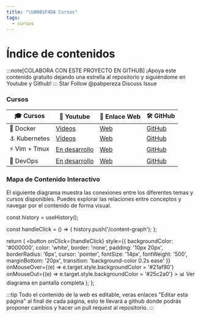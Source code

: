 ---
title: "\U0001F4DA Cursos"
tags:
  - cursos
---


# Índice de contenidos

:::note[COLABORA CON ESTE PROYECTO EN GITHUB]
¡Apoya este contenido gratuito dejando una estrella al repositorio y siguiéndome en Youtube y Github!
:::
<GitHubButton href="https://github.com/pabpereza/pabpereza" data-color-scheme="no-preference: light; light: light; dark: dark;" data-size="large" data-show-count="true" aria-label="Star pabpereza/pabpereza on GitHub">Star</GitHubButton>
<GitHubButton href="https://github.com/pabpereza" data-color-scheme="no-preference: light; light: light; dark: dark;" data-size="large" data-show-count="true" aria-label="Follow @pabpereza on GitHub">Follow @pabpereza</GitHubButton>
<GitHubButton href="https://github.com/pabpereza/pabpereza/discussions" data-color-scheme="no-preference: light; light: light; dark: dark;" data-size="large" aria-label="Discuss pabpereza/pabpereza on GitHub">Discuss</GitHubButton>
<GitHubButton href="https://github.com/pabpereza/pabpereza/issues" data-color-scheme="no-preference: light; light: light; dark: dark;" data-size="large" data-show-count="true" aria-label="Issue pabpereza/pabpereza on GitHub">Issue</GitHubButton>



### Cursos

| 🎓 Cursos | 🎥 Youtube | 🔗 Enlace Web | 🛠️ GitHub | 
| --- | --- | --- | --- | 
| 🐳 Docker | [Vídeos](https://www.youtube.com/playlist?list=PLQhxXeq1oc2n7YnjRhq7qVMzZWtDY7Zz0) | [Web](https://pabpereza.dev/docs/cursos/docker)  | [GitHub](https://github.com/pabpereza/pabpereza/tree/main/docs/cursos/docker) | 
| ⚓️ Kubernetes | [Vídeos](https://www.youtube.com/playlist?list=PLQhxXeq1oc2k9MFcKxqXy5GV4yy7wqSma) | [Web](https://pabpereza.dev/docs/cursos/kubernetes) |[GitHub](https://github.com/pabpereza/pabpereza/tree/main/docs/cursos/kubernetes) |
| ⚡️ Vim + Tmux | [En desarrollo](https://youtube.com/pabpereza) | [Web](https://pabpereza.dev/docs/cursos/vim) | [GitHub](https://github.com/pabpereza/pabpereza/tree/main/docs/cursos/vim) |
| 🚀 DevOps | [En desarrollo](https://youtube.com/pabpereza) | [Web](https://pabpereza.dev/docs/cursos/devops) | [GitHub](https://github.com/pabpereza/pabpereza/tree/main/docs/cursos/devops) |

### Mapa de Contenido Interactivo

El siguiente diagrama muestra las conexiones entre los diferentes temas y cursos disponibles. Puedes explorar las relaciones entre conceptos y navegar por el contenido de forma visual.


  const history = useHistory();
  
  const handleClick = () => {
    history.push('/content-graph');
  };
  
  return (
    <button 
      onClick={handleClick}
      style={{
        backgroundColor: '#000000',
        color: 'white',
        border: 'none',
        padding: '10px 20px',
        borderRadius: '6px',
        cursor: 'pointer',
        fontSize: '14px',
        fontWeight: '500',
        marginBottom: '20px',
        transition: 'background-color 0.2s ease'
      }}
      onMouseOver={(e) => e.target.style.backgroundColor = '#21af90'}
      onMouseOut={(e) => e.target.style.backgroundColor = '#25c2a0'}
    >
      📊 Ver diagrama en pantalla completa
    </button>
  );
};

<ViewFullGraphButton />

<ContentGraph />

:::tip
Todo el contenido de la web es editable, veras enlaces "Editar esta página" al final de cada página, esto te llevará a github donde podrás proponer cambios y hacer un pull request al repositorio.
:::

